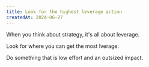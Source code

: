 ```yaml
---
title: Look for the highest leverage action
createdAt: 2024-06-27
---
```


When you think about strategy, it's all about leverage.

Look for where you can get the most lverage.

Do something that is low effort and an outsized impact.
